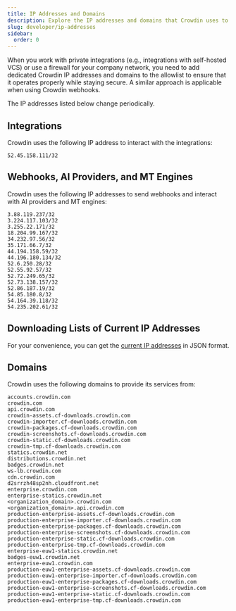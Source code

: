 ```yaml
---
title: IP Addresses and Domains
description: Explore the IP addresses and domains that Crowdin uses to interact with its services
slug: developer/ip-addresses
sidebar:
  order: 0
---
```



When you work with private integrations (e.g., integrations with self-hosted VCS) or use a firewall for your company network, you need to add dedicated Crowdin IP addresses and domains to the allowlist to ensure that it operates properly while staying secure. A similar approach is applicable when using Crowdin webhooks.

<Aside type="caution">
  The IP addresses listed below change periodically.
</Aside>

## Integrations

Crowdin uses the following IP address to interact with the integrations:

```shell
52.45.158.111/32
```

## Webhooks, AI Providers, and MT Engines

Crowdin uses the following IP addresses to send webhooks and interact with AI providers and MT engines:

```shell
3.88.119.237/32
3.224.117.103/32
3.255.22.171/32
18.204.99.167/32
34.232.97.56/32
35.171.66.7/32
44.194.158.59/32
44.196.180.134/32
52.6.250.28/32
52.55.92.57/32
52.72.249.65/32
52.73.138.157/32
52.86.187.19/32
54.85.180.8/32
54.164.39.118/32
54.235.202.61/32
```

## Downloading Lists of Current IP Addresses

For your convenience, you can get the [current IP addresses](/ips/ips.json) in JSON format.

## Domains

Crowdin uses the following domains to provide its services from:

```shell
accounts.crowdin.com
crowdin.com
api.crowdin.com
crowdin-assets.cf-downloads.crowdin.com
crowdin-importer.cf-downloads.crowdin.com
crowdin-packages.cf-downloads.crowdin.com
crowdin-screenshots.cf-downloads.crowdin.com
crowdin-static.cf-downloads.crowdin.com
crowdin-tmp.cf-downloads.crowdin.com
statics.crowdin.net
distributions.crowdin.net
badges.crowdin.net
ws-lb.crowdin.com
cdn.crowdin.com
d2srrzh48sp2nh.cloudfront.net
enterprise.crowdin.com
enterprise-statics.crowdin.net
<organization_domain>.crowdin.com
<organization_domain>.api.crowdin.com
production-enterprise-assets.cf-downloads.crowdin.com
production-enterprise-importer.cf-downloads.crowdin.com
production-enterprise-packages.cf-downloads.crowdin.com
production-enterprise-screenshots.cf-downloads.crowdin.com
production-enterprise-static.cf-downloads.crowdin.com
production-enterprise-tmp.cf-downloads.crowdin.com
enterprise-euw1-statics.crowdin.net
badges-euw1.crowdin.net
enterprise-euw1.crowdin.com
production-euw1-enterprise-assets.cf-downloads.crowdin.com
production-euw1-enterprise-importer.cf-downloads.crowdin.com
production-euw1-enterprise-packages.cf-downloads.crowdin.com
production-euw1-enterprise-screenshots.cf-downloads.crowdin.com
production-euw1-enterprise-static.cf-downloads.crowdin.com
production-euw1-enterprise-tmp.cf-downloads.crowdin.com
```
